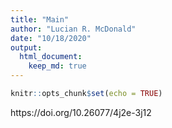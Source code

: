 ```yaml
---
title: "Main"
author: "Lucian R. McDonald"
date: "10/18/2020"
output: 
  html_document: 
    keep_md: true
---
```


```r
knitr::opts_chunk$set(echo = TRUE)
```



https://doi.org/10.26077/4j2e-3j12

